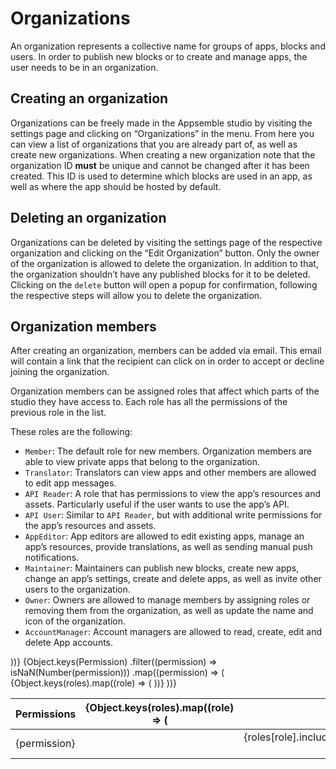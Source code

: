 
# Organizations

An organization represents a collective name for groups of apps, blocks and users. In order to
publish new blocks or to create and manage apps, the user needs to be in an organization.

## Creating an organization

Organizations can be freely made in the Appsemble studio by visiting the settings page and clicking
on “Organizations” in the menu. From here you can view a list of organizations that you are already
part of, as well as create new organizations. When creating a new organization note that the
organization ID **must** be unique and cannot be changed after it has been created. This ID is used
to determine which blocks are used in an app, as well as where the app should be hosted by default.

## Deleting an organization

Organizations can be deleted by visiting the settings page of the respective organization and
clicking on the “Edit Organization” button. Only the owner of the organization is allowed to delete
the organization. In addition to that, the organization shouldn’t have any published blocks for it
to be deleted. Clicking on the `delete` button will open a popup for confirmation, following the
respective steps will allow you to delete the organization.

## Organization members

After creating an organization, members can be added via email. This email will contain a link that
the recipient can click on in order to accept or decline joining the organization.

Organization members can be assigned roles that affect which parts of the studio they have access
to. Each role has all the permissions of the previous role in the list.

These roles are the following:

- `Member`: The default role for new members. Organization members are able to view private apps
  that belong to the organization.
- `Translator`: Translators can view apps and other members are allowed to edit app messages.
- `API Reader`: A role that has permissions to view the app’s resources and assets. Particularly
  useful if the user wants to use the app’s API.
- `API User`: Similar to `API Reader`, but with additional write permissions for the app’s resources
  and assets.
- `AppEditor`: App editors are allowed to edit existing apps, manage an app’s resources, provide
  translations, as well as sending manual push notifications.
- `Maintainer`: Maintainers can publish new blocks, create new apps, change an app’s settings,
  create and delete apps, as well as invite other users to the organization.
- `Owner`: Owners are allowed to manage members by assigning roles or removing them from the
  organization, as well as update the name and icon of the organization.
- `AccountManager`: Account managers are allowed to read, create, edit and delete App accounts.

<table>
  <thead>
    <tr>
      <th>Permissions</th>
      <th />
      {Object.keys(roles).map((role) => (
        <th key={role}>{role}</th>
      ))}
    </tr>
  </thead>
  <tbody>
    {Object.keys(Permission)
      .filter((permission) => isNaN(Number(permission)))
      .map((permission) => (
        <tr key={permission}>
          <td>{permission}</td>
          <td>
            <i
              title={useIntl().formatMessage(messages[permission])}
              flow="right"
              className="fa fa-circle-question"
            />
          </td>
          {Object.keys(roles).map((role) => (
            <td key={role} align="center">
              {roles[role].includes(Permission[permission]) ? '✓' : ''}
            </td>
          ))}
        </tr>
      ))}
  </tbody>
</table>
